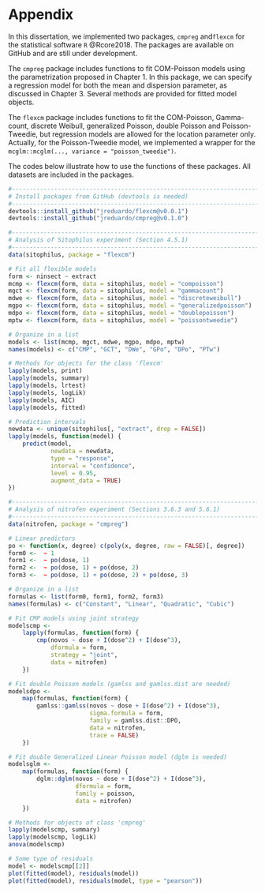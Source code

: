 # Appendix # {-}

\addtotoc{chapter}{Appendix}

\section*{Appendix A: \texttt{R} packages and computational routines}
\addtotoc{section}{Appendix A: \texttt{R} packages and computational routines}

In this dissertation, we implemented two packages, `cmpreg` and` flexcm`
for the statistical software `R` @Rcore2018. The packages are available
on GitHub and are still under development.

The `cmpreg` package includes functions to fit COM-Poisson models using
the parametrization proposed in Chapter 1. In this package, we can
specify a regression model for both the mean and dispersion parameter,
as discussed in Chapter 3. Several methods are provided for fitted model
objects.

The `flexcm` package includes functions to fit the COM-Poisson,
Gamma-count, discrete Weibull, generalized Poisson, double Poisson and
Poisson-Tweedie, but regression models are allowed for the location
parameter only. Actually, for the Poisson-Tweedie model, we implemented
a wrapper for the `mcglm::mcglm(..., variance = "poisson_tweedie")`.

The codes below illustrate how to use the functions of these
packages. All datasets are included in the packages.

```r

#-----------------------------------------------------------------------
# Install packages from GitHub (devtools is needed)
#-----------------------------------------------------------------------
devtools::install_github("jreduardo/flexcm@v0.0.1")
devtools::install_github("jreduardo/cmpreg@v0.1.0")

#-----------------------------------------------------------------------
# Analysis of Sitophilus experiment (Section 4.5.1)
#-----------------------------------------------------------------------
data(sitophilus, package = "flexcm")

# Fit all flexible models
form <- ninsect ~ extract
mcmp <- flexcm(form, data = sitophilus, model = "compoisson")
mgct <- flexcm(form, data = sitophilus, model = "gammacount")
mdwe <- flexcm(form, data = sitophilus, model = "discreteweibull")
mgpo <- flexcm(form, data = sitophilus, model = "generalizedpoisson")
mdpo <- flexcm(form, data = sitophilus, model = "doublepoisson")
mptw <- flexcm(form, data = sitophilus, model = "poissontweedie")

# Organize in a list
models <- list(mcmp, mgct, mdwe, mgpo, mdpo, mptw)
names(models) <- c("CMP", "GCT", "DWe", "GPo", "DPo", "PTw")

# Methods for objects for the class 'flexcm'
lapply(models, print)
lapply(models, summary)
lapply(models, lrtest)
lapply(models, logLik)
lapply(models, AIC)
lapply(models, fitted)

# Prediction intervals
newdata <- unique(sitophilus[, "extract", drop = FALSE])
lapply(models, function(model) {
    predict(model,
            newdata = newdata,
            type = "response",
            interval = "confidence",
            level = 0.95,
            augment_data = TRUE)
})

#-----------------------------------------------------------------------
# Analysis of nitrofen experiment (Sections 3.6.3 and 5.6.1)
#-----------------------------------------------------------------------
data(nitrofen, package = "cmpreg")

# Linear predictors
po <- function(x, degree) c(poly(x, degree, raw = FALSE)[, degree])
form0 <-  ~ 1
form1 <-  ~ po(dose, 1)
form2 <-  ~ po(dose, 1) + po(dose, 2)
form3 <-  ~ po(dose, 1) + po(dose, 2) + po(dose, 3)

# Organize in a list
formulas <- list(form0, form1, form2, form3)
names(formulas) <- c("Constant", "Linear", "Quadratic", "Cubic")

# Fit CMP models using joint strategy
modelscmp <-
    lapply(formulas, function(form) {
        cmp(novos ~ dose + I(dose^2) + I(dose^3),
            dformula = form,
            strategy = "joint",
            data = nitrofen)
    })

# Fit double Poisson models (gamlss and gamlss.dist are needed)
modelsdpo <-
    map(formulas, function(form) {
        gamlss::gamlss(novos ~ dose + I(dose^2) + I(dose^3),
                       sigma.formula = form,
                       family = gamlss.dist::DPO,
                       data = nitrofen,
                       trace = FALSE)
    })

# Fit double Generalized Linear Poisson model (dglm is needed)
modelsglm <-
    map(formulas, function(form) {
        dglm::dglm(novos ~ dose + I(dose^2) + I(dose^3),
                   dformula = form,
                   family = poisson,
                   data = nitrofen)
    })

# Methods for objects of class 'cmpreg'
lapply(modelscmp, summary)
lapply(modelscmp, logLik)
anova(modelscmp)

# Some type of residuals
model <- modelscmp[[2]]
plot(fitted(model), residuals(model))
plot(fitted(model), residuals(model, type = "pearson"))

```
